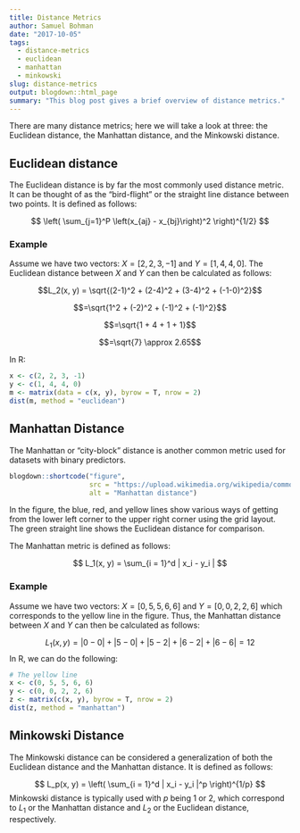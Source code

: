 ```yaml
---
title: Distance Metrics
author: Samuel Bohman
date: "2017-10-05"
tags: 
  - distance-metrics
  - euclidean
  - manhattan
  - minkowski
slug: distance-metrics
output: blogdown::html_page
summary: "This blog post gives a brief overview of distance metrics."
---
```


There are many distance metrics; here we will take a look at three: the Euclidean distance, the Manhattan distance, and the Minkowski distance.  

## Euclidean distance

The Euclidean distance is by far the most commonly used distance metric. It can be thought of as the "bird-flight" or the straight line distance between two points. It is defined as follows: 

$$
\left( \sum_{j=1}^P \left(x_{aj} - x_{bj}\right)^2 \right)^{1/2}
$$

### Example

Assume we have two vectors: $X = [2, 2, 3, -1]$ and $Y = [1, 4, 4, 0]$. The Euclidean distance between $X$ and $Y$ can then be calculated as follows: 

$$L_2(x, y) = \sqrt{(2-1)^2 + (2-4)^2 + (3-4)^2 + (-1-0)^2}$$

$$=\sqrt{1^2 + (-2)^2 + (-1)^2 + (-1)^2}$$

$$=\sqrt{1 + 4 + 1 + 1}$$

$$=\sqrt{7} \approx 2.65$$

In R: 

```r
x <- c(2, 2, 3, -1)
y <- c(1, 4, 4, 0)
m <- matrix(data = c(x, y), byrow = T, nrow = 2)
dist(m, method = "euclidean")
```

## Manhattan Distance

The Manhattan or "city-block" distance is another common metric used for datasets with binary predictors. 

```r
blogdown::shortcode("figure", 
                    src = "https://upload.wikimedia.org/wikipedia/commons/0/08/Manhattan_distance.svg", 
                    alt = "Manhattan distance")
```

In the figure, the blue, red, and yellow lines show various ways of getting from the lower left corner to the upper right corner using the grid layout. The green straight line shows the Euclidean distance for comparison. 

The Manhattan metric is defined as follows: 

$$
L_1(x, y) = \sum_{i = 1}^d | x_i - y_i |
$$

### Example 

Assume we have two vectors: $X = [0, 5, 5, 6, 6]$ and $Y = [0, 0, 2, 2, 6]$ which corresponds to the yellow line in the figure. Thus, the Manhattan distance between $X$ and $Y$ can then be calculated as follows: 

$$L_1(x, y) = |0-0| + |5-0| + |5-2| + |6-2| + |6-6| = 12$$
In R, we can do the following: 

```r
# The yellow line
x <- c(0, 5, 5, 6, 6)
y <- c(0, 0, 2, 2, 6)
z <- matrix(c(x, y), byrow = T, nrow = 2)
dist(z, method = "manhattan")
```

## Minkowski Distance

The Minkowski distance can be considered a generalization of both the Euclidean distance and the Manhattan distance. It is defined as follows: 

$$
L_p(x, y) = \left( \sum_{i = 1}^d | x_i - y_i |^p \right)^{1/p}
$$
Minkowski distance is typically used with $p$ being 1 or 2, which correspond to $L_1$ or the Manhattan distance and $L_2$ or the Euclidean distance, respectively. 
